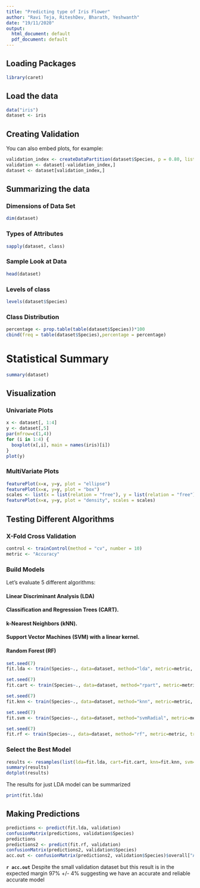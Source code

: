 ---
title: "Predicting type of Iris Flower"
author: "Ravi Teja, RiteshDev, Bharath, Yeshwanth"
date: "19/11/2020"
output:
  html_document: default
  pdf_document: default
---

## Loading Packages

```{r setup, include=FALSE}
library(caret)
```

## Load the data


```{r iris}
data("iris")
dataset <- iris
```

## Creating Validation

You can also embed plots, for example:

```{r validation, echo=FALSE}
validation_index <- createDataPartition(dataset$Species, p = 0.80, list = FALSE)
validation <- dataset[-validation_index,]
dataset <- dataset[validation_index,]
```

## Summarizing the data

### Dimensions of Data Set

``` {r dimensions}
dim(dataset)
```

### Types of Attributes

```{r types}
sapply(dataset, class)
```

### Sample Look at Data

```{r samplelook}
head(dataset)
```

### Levels of class

```{r levels}
levels(dataset$Species)
```

### Class Distribution

```{r classdistribution}
percentage <- prop.table(table(dataset$Species))*100
cbind(freq = table(dataset$Species),percentage = percentage)
```

# Statistical Summary

```{r Statistical Summary}
summary(dataset)
```

## Visualization

### Univariate Plots

```{r univariateplots}
x <- dataset[, 1:4]
y <- dataset[,5]
par(mfrow=c(1,4))
for (i in 1:4) {
  boxplot(x[,i], main = names(iris)[i])
}
plot(y)
```

### MultiVariate Plots

```{r multivariateplots}
featurePlot(x=x, y=y, plot = "ellipse")
featurePlot(x=x, y=y, plot = "box")
scales <- list(x = list(relation = "free"), y = list(relation = "free"))
featurePlot(x=x, y=y, plot = "density", scales = scales)
```

## Testing Different Algorithms


### X-Fold Cross Validation

```{r crossvalidation}
control <- trainControl(method = "cv", number = 10)
metric <- "Accuracy"
```

### Build Models

Let’s evaluate 5 different algorithms:

#### Linear Discriminant Analysis (LDA)
#### Classification and Regression Trees (CART).
#### k-Nearest Neighbors (kNN).
#### Support Vector Machines (SVM) with a linear kernel.
#### Random Forest (RF)



```{r models}
set.seed(7)
fit.lda <- train(Species~., data=dataset, method="lda", metric=metric, trControl=control)

set.seed(7)
fit.cart <- train(Species~., data=dataset, method="rpart", metric=metric, trControl=control)

set.seed(7)
fit.knn <- train(Species~., data=dataset, method="knn", metric=metric, trControl=control)

set.seed(7)
fit.svm <- train(Species~., data=dataset, method="svmRadial", metric=metric, trControl=control)

set.seed(7)
fit.rf <- train(Species~., data=dataset, method="rf", metric=metric, trControl=control)

```

### Select the Best Model

```{r bestmodel}
results <- resamples(list(lda=fit.lda, cart=fit.cart, knn=fit.knn, svm=fit.svm, rf=fit.rf))
summary(results)
dotplot(results)
```

The results for just LDA model can be summarized

```{r lda}
print(fit.lda)
```

## Making Predictions

```{r predictions}
predictions <- predict(fit.lda, validation)
confusionMatrix(predictions, validation$Species)
predictions
predictions2 <- predict(fit.rf, validation)
confusionMatrix(predictions2, validation$Species)
acc.out <- confusionMatrix(predictions2, validation$Species)$overall["Accuracy"]
```
**`r acc.out`**
Despite the small validation dataset but this result is in the expected margin 97% +/- 4% suggesting we have an accurate and reliable accurate model
